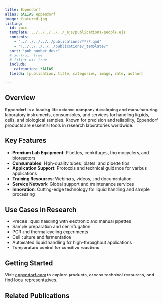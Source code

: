 ```yaml
---
title: Eppendorf
alias: &ALIAS eppendorf
image: featured.jpg
listing:
  id: pubs
  template: ../../../../../_ejs/publications-people.ejs 
  contents: 
    - "../../../../../publications/**/*.qmd"
    - "!../../../../../publications/_template/"
  sort: "pub_number desc"
  # sort-ui: true
  # filter-ui: true
  include:
    categories: *ALIAS
  fields: [publication, title, categories, image, date, author]

---
```


## Overview

Eppendorf is a leading life science company developing and manufacturing laboratory instruments, consumables, and services for handling liquids, cells, and biological samples. Known for precision and reliability, Eppendorf products are essential tools in research laboratories worldwide.

## Key Features

- **Premium Lab Equipment**: Pipettes, centrifuges, thermocyclers, and bioreactors
- **Consumables**: High-quality tubes, plates, and pipette tips
- **Application Support**: Protocols and technical guidance for various applications
- **Training Resources**: Webinars, videos, and documentation
- **Service Network**: Global support and maintenance services
- **Innovation**: Cutting-edge technology for liquid handling and sample processing

## Use Cases in Research

- Precise liquid handling with electronic and manual pipettes
- Sample preparation and centrifugation
- PCR and thermal cycling experiments
- Cell culture and fermentation
- Automated liquid handling for high-throughput applications
- Temperature control for sensitive reactions

## Getting Started

Visit [eppendorf.com](https://www.eppendorf.com) to explore products, access technical resources, and find local representatives.

## Related Publications

:::{#pubs}
:::